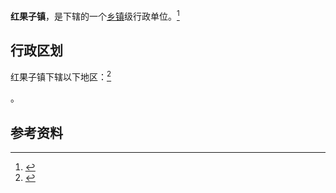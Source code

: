 {{Not|红果镇}}
{{中国乡级行政区
|景观照片文件名 = 
|景观照片描述 = 
|汉语拼音 = 
|其他语言 = 
|其他语言名称 = 
|旧称 = 
|地名出处 = 
|位置图文件名 = 
|位置图描述 = 
|自定义图片= 
|建置时间 = 
|政府驻地 = 
|毗邻 = 
|总面积 = 80±1 平方千米
|总人口 = 22,000
|总人口年份 = 
|户籍人口 = 
|户籍人口年份 = 
|常住人口 = 
|常住人口年份 = 
|人口密度 = 
|GDP = 
|GDP年份 = 
|邮政编码 = 
|电话区号 = 952
|官方网站 = 
|网站名称 = 
|64/02/05/100/000|}}
'''红果子镇'''，是{{PRC admin/fullname|64/02/05/100/000|3}}下辖的一个[[乡镇|乡镇]]级行政单位。<ref>{{PRC admin/ref sgc|{{PRC admin/parent|64/02/05/100/000}}}}</ref>

== 行政区划 ==

红果子镇下辖以下地区：<ref>{{PRC admin/ref sgc|64/02/05/100/000}}</ref>

{{PRC admin/children|64/02/05/100/000}}。

== 参考资料 ==

{{reflist}}

{{行政区划小作品}}
{{PRC admin/navcat|64/02/05/100/000}}